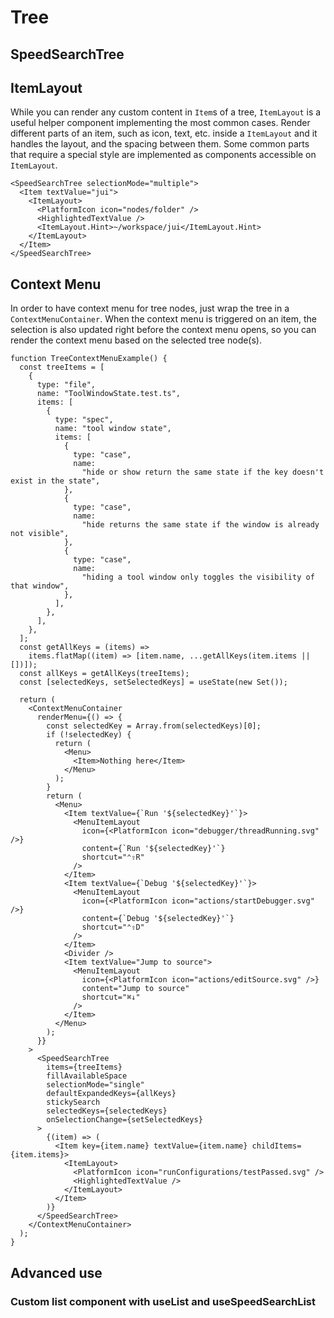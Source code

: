 ---
---

# Tree

## SpeedSearchTree

## ItemLayout

While you can render any custom content in `Item`s of a tree, `ItemLayout` is a useful helper component implementing
the most common cases. Render different parts of an item, such as icon, text, etc. inside a `ItemLayout` and it handles
the layout, and the spacing between them. Some common parts that require a special style are implemented as components
accessible on `ItemLayout`.

```tsx live themed
<SpeedSearchTree selectionMode="multiple">
  <Item textValue="jui">
    <ItemLayout>
      <PlatformIcon icon="nodes/folder" />
      <HighlightedTextValue />
      <ItemLayout.Hint>~/workspace/jui</ItemLayout.Hint>
    </ItemLayout>
  </Item>
</SpeedSearchTree>
```

## Context Menu

In order to have context menu for tree nodes, just wrap the tree in a `ContextMenuContainer`. When the context menu
is triggered on an item, the selection is also updated right before the context menu opens, so you can render the
context menu based on the selected tree node(s).

```tsx live themed noPadding
function TreeContextMenuExample() {
  const treeItems = [
    {
      type: "file",
      name: "ToolWindowState.test.ts",
      items: [
        {
          type: "spec",
          name: "tool window state",
          items: [
            {
              type: "case",
              name:
                "hide or show return the same state if the key doesn't exist in the state",
            },
            {
              type: "case",
              name:
                "hide returns the same state if the window is already not visible",
            },
            {
              type: "case",
              name:
                "hiding a tool window only toggles the visibility of that window",
            },
          ],
        },
      ],
    },
  ];
  const getAllKeys = (items) =>
    items.flatMap((item) => [item.name, ...getAllKeys(item.items || [])]);
  const allKeys = getAllKeys(treeItems);
  const [selectedKeys, setSelectedKeys] = useState(new Set());

  return (
    <ContextMenuContainer
      renderMenu={() => {
        const selectedKey = Array.from(selectedKeys)[0];
        if (!selectedKey) {
          return (
            <Menu>
              <Item>Nothing here</Item>
            </Menu>
          );
        }
        return (
          <Menu>
            <Item textValue={`Run '${selectedKey}'`}>
              <MenuItemLayout
                icon={<PlatformIcon icon="debugger/threadRunning.svg" />}
                content={`Run '${selectedKey}'`}
                shortcut="⌃⇧R"
              />
            </Item>
            <Item textValue={`Debug '${selectedKey}'`}>
              <MenuItemLayout
                icon={<PlatformIcon icon="actions/startDebugger.svg" />}
                content={`Debug '${selectedKey}'`}
                shortcut="⌃⇧D"
              />
            </Item>
            <Divider />
            <Item textValue="Jump to source">
              <MenuItemLayout
                icon={<PlatformIcon icon="actions/editSource.svg" />}
                content="Jump to source"
                shortcut="⌘↓"
              />
            </Item>
          </Menu>
        );
      }}
    >
      <SpeedSearchTree
        items={treeItems}
        fillAvailableSpace
        selectionMode="single"
        defaultExpandedKeys={allKeys}
        stickySearch
        selectedKeys={selectedKeys}
        onSelectionChange={setSelectedKeys}
      >
        {(item) => (
          <Item key={item.name} textValue={item.name} childItems={item.items}>
            <ItemLayout>
              <PlatformIcon icon="runConfigurations/testPassed.svg" />
              <HighlightedTextValue />
            </ItemLayout>
          </Item>
        )}
      </SpeedSearchTree>
    </ContextMenuContainer>
  );
}
```

## Advanced use

### Custom list component with useList and useSpeedSearchList

